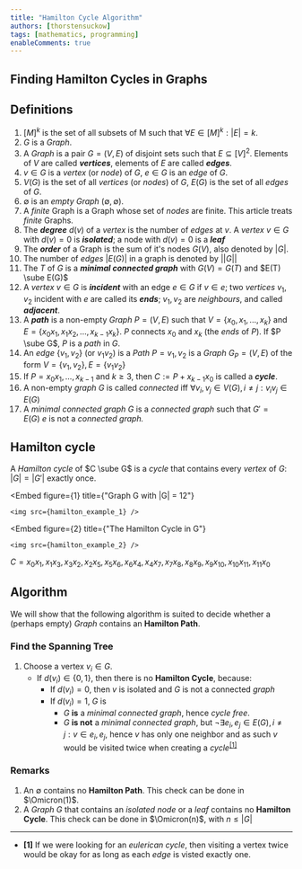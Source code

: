 ```yaml
---
title: "Hamilton Cycle Algorithm"
authors: [thorstensuckow]
tags: [mathematics, programming]
enableComments: true
---
```



## Finding Hamilton Cycles in Graphs


## Definitions

1. $[M]^k$ is the set of all subsets of M such that $\forall E \in [M]^k: |E| = k$.
2. $G$ is a $Graph$.
3. A $Graph$ is a pair $G = (V, E)$ of disjoint sets such that $E \subseteq [V]^2$. Elements of $V$ are called **_vertices_**, elements of $E$ are called **_edges_**.
4. $v \in G$ is a _vertex_ (or _node_) of $G$, $e \in G$ is an _edge_ of $G$.
5. $V(G)$ is the set of all _vertices_ (or _nodes_) of $G$, $E(G)$ is the set of all _edges_ of $G$.
6. $\emptyset$ is an _empty Graph_ $(\emptyset, \emptyset)$.
7. A _finite_ Graph is a Graph whose set of _nodes_ are finite. This article treats _finite_ Graphs.
8. The **_degree_** $d(v)$ of a _vertex_ is the number of _edges_ at $v$. A _vertex_ $v \in G$ with $d(v) = 0$ is **_isolated_**; a node with $d(v) = 0$ is a **_leaf_**
9. The **_order_** of a Graph is the sum of it's nodes $G(V)$, also denoted by $|G|$.
10. The number of _edges_ $|E(G)|$ in a graph is denoted by $||G||$
11. The <GlosRef name="Spanning Tree" file="graphtheory.spanningtree" /> $T$ of $G$ is a **_minimal connected graph_** with $G(V) = G(T)$ and $E(T) \sube E(G)$
12. A _vertex_ $v \in G$ is **_incident_** with an edge $e \in G$ if $v \in e$; two _vertices_ $v_1, v_2$ incident with $e$ are called its **_ends_**; $v_1, v_2$ are _neighbours_, and called **_adjacent_**.
13. A **_path_** is a non-empty $Graph$ $P = (V, E)$ such that $V = \{x_0, x_1, ..., x_k\}$ and $E=\{x_0x_1, x_1x_2, ..., x_{k-1}x_k\}$. $P$ connects $x_0$ and $x_k$ (the _ends_ of $P$). If $P \sube G$, $P$ is a _path_ in $G$.
14. An _edge_ $\{v_1, v_2\}$ (or $v_1v_2$) is a _Path_ $P = v_1, v_2$ is a _Graph_ $G_P = (V, E)$ of the form $V = \{v_1, v_2\}, E = \{v_1v_2\}$
15. If $P = x_0x_1, ... , x_{k-1}$ and $k \ge 3$, then $C:= P + x_{k-1}x_0$ is called a **_cycle_**.
16. A non-empty _graph_ $G$ is called _connected_ iff $\forall v_i, v_j \in V(G), i \neq j: v_iv_j \in E(G)$
17. A _minimal connected graph_ $G$ is a _connected graph_ such that $G' = E(G) \ e$ is not a _connected graph._

## Hamilton cycle

A _Hamilton cycle_ of $C \sube G$ is a _cycle_ that contains every _vertex_ of $G$: $|G| = |G'|$ exactly once.

<Tabs>
<TabItem value="g1" label="Graph Example">


<Embed
    figure={1}
    title={"Graph G with |G| = 12"}
>
    <img src={hamilton_example_1} />

</Embed>

</TabItem>

<TabItem value="g2" label="w/ Hamilton Cycle">


<Embed
    figure={2}
    title={"The Hamilton Cycle in G"}
>
    <img src={hamilton_example_2} />
</Embed>

$C= x_0x_1, x_1x_3, x_3x_2, x_2x_5, x_5x_6, x_6x_4, x_4x_7, x_7x_8, x_8x_9, x_9x_{10}, x_{10}x_{11}, x_{11}x_0$


</TabItem>
</Tabs>

## Algorithm

We will show that the following algorithm is suited to decide whether a (perhaps empty) $Graph$ contains an **Hamilton Path**.

### Find the Spanning Tree

1. Choose a vertex $v_i \in G$.
    - If $d(v_i) \in \{0, 1\}$, then there is no **Hamilton Cycle**, because:
        - If $d(v_i) = 0$, then $v$ is isolated and $G$ is not a connected _graph_
        - If $d(v_i) = 1$, $G$ is
          - $G$ **is** a _minimal connected graph_, hence _cycle free_.
          - $G$ **is not** a _minimal connected graph_, but $\neg \exists e_i, e_j \in E(G), i \neq j: v \in e_i, e_j$, hence $v$ has only one neighbor and as such $v$ would be visited twice when creating a _cycle_<sup>[[1]](#remark_1)</sup>
        



### Remarks
1. An $\emptyset$ contains no **Hamilton Path**. This check can be done in $\Omicron(1)$.
2. A $Graph$ $G$ that contains an _isolated node_ or a _leaf_ contains no **Hamilton Cycle**. This check can be done in  $\Omicron(n)$, with $n \le |G|$

-------------------------------
 - **[1]** If we were looking for an _eulerican cycle_, then visiting a vertex twice would be okay for as long as each _edge_ is visted exactly one. <a name="remark_1"></a>
